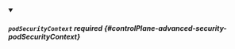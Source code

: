 


<details className="config-field" data-expandable="true" open>
<summary>

##### `podSecurityContext` <span className="config-field-required" data-required="false">required</span> <span className="config-field-type"></span> <span className="config-field-default"></span> <span className="config-field-enum"></span> {#controlPlane-advanced-security-podSecurityContext}



</summary>

<PartialPodsecuritycontextreference />


</details>
